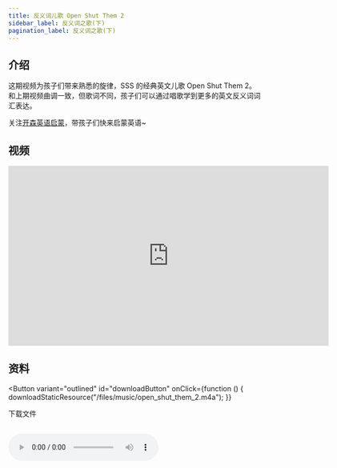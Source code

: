 ```yaml
---
title: 反义词儿歌 Open Shut Them 2
sidebar_label: 反义词之歌(下)
pagination_label: 反义词之歌(下)
---
```




## 介绍

这期视频为孩子们带来熟悉的旋律，SSS 的经典英文儿歌 Open Shut Them 2。
和上期视频曲调一致，但歌词不同，孩子们可以通过唱歌学到更多的英文反义词词汇表达。

关注[开森英语启蒙](https://space.bilibili.com/20797715)，带孩子们快来启蒙英语~

## 视频

<iframe
  src="https://player.bilibili.com/player.html?bvid=BV1Ah411g796&cid=1&page=1"
  scrolling="no"
  border="0"
  frameborder="no"
  framespacing="0"
  allowfullscreen="true"
  width="640"
  height="360"
></iframe>

## 资料

<Button
  variant="outlined"
  id="downloadButton"
  onClick={function () {
    downloadStaticResource("/files/music/open_shut_them_2.m4a");
  }}
>
  下载文件
</Button>
<br />
<br />

<audio src="/files/music/open_shut_them_2.m4a" controls>
  浏览器暂不支持播放音频，请更换浏览器或打开浏览器播放器音频权限
</audio>
